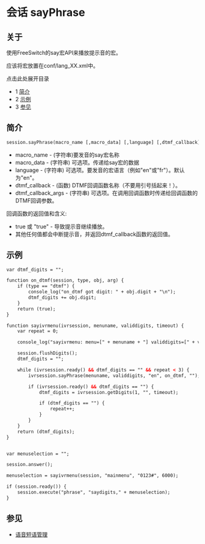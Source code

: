 # 会话 sayPhrase 

## 关于

使用FreeSwitch的say宏API来播放提示音的宏。

应该将宏放置在conf/lang\_XX.xml中。

点击此处展开目录

* 1 [简介](#简介)
* 2 [示例](#示例)
* 3 [参见](#参见)

## 简介

```xml
session.sayPhrase(macro_name [,macro_data] [,language] [,dtmf_callback] [,dtmf_callback_args]);
```

* macro\_name - (字符串)要发音的say宏名称
* macro\_data - (字符串) 可选项。传递给say宏的数据
* language - (字符串) 可选项。要发音的宏语言（例如"en"或"fr"）。默认为"en"。
* dtmf\_callback - (函数) DTMF回调函数名称（不要用引号括起来！）。
* dtmf\_callback\_args - (字符串) 可选项。在调用回调函数时传递给回调函数的DTMF回调参数。

回调函数的返回值和含义:

* true 或 "true" - 导致提示音继续播放。
* 其他任何值都会中断提示音，并返回dtmf_callback函数的返回值。

## 示例

```xml
var dtmf_digits = "";

function on_dtmf(session, type, obj, arg) {
    if (type == "dtmf") {
        console_log("on_dtmf got digit: " + obj.digit + "\n");
        dtmf_digits += obj.digit;
    }
    return (true);
}

function sayivrmenu(ivrsession, menuname, validdigits, timeout) {
    var repeat = 0;

    console_log("sayivrmenu: menu=[" + menuname + "] validdigits=[" + validdigits + "]\n");

    session.flushDigits();
    dtmf_digits = "";

    while (ivrsession.ready() && dtmf_digits == "" && repeat < 3) {
        ivrsession.sayPhrase(menuname, validdigits, "en", on_dtmf, "");

        if (ivrsession.ready() && dtmf_digits == "") {
            dtmf_digits = ivrsession.getDigits(1, "", timeout);

            if (dtmf_digits == "") {
                repeat++;
            }
        }
    }
    return (dtmf_digits);
}


var menuselection = "";

session.answer();

menuselection = sayivrmenu(session, "mainmenu", "0123#", 6000);

if (session.ready()) {
    session.execute("phrase", "saydigits," + menuselection);
}
```

## 参见

- [语音短语管理](../../../Configuration/Speech-Phrase-Management_9634492.mdx#0-about)
```